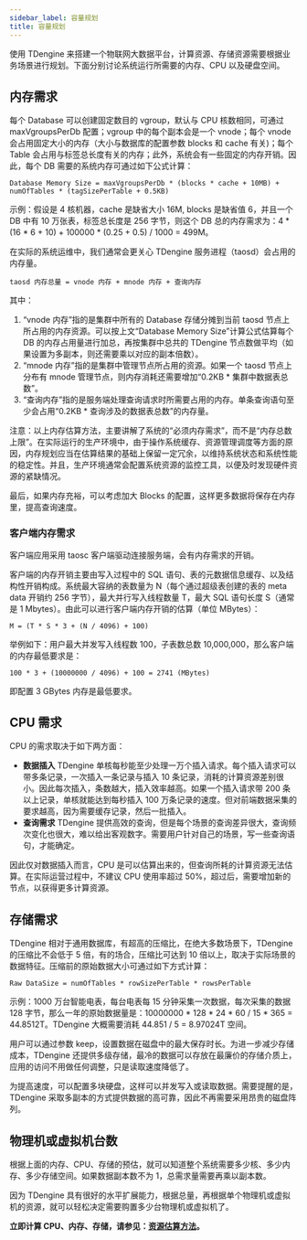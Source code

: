 ```yaml
---
sidebar_label: 容量规划
title: 容量规划
---
```


使用 TDengine 来搭建一个物联网大数据平台，计算资源、存储资源需要根据业务场景进行规划。下面分别讨论系统运行所需要的内存、CPU 以及硬盘空间。

## 内存需求

每个 Database 可以创建固定数目的 vgroup，默认与 CPU 核数相同，可通过 maxVgroupsPerDb 配置；vgroup 中的每个副本会是一个 vnode；每个 vnode 会占用固定大小的内存（大小与数据库的配置参数 blocks 和 cache 有关)；每个 Table 会占用与标签总长度有关的内存；此外，系统会有一些固定的内存开销。因此，每个 DB 需要的系统内存可通过如下公式计算：

```
Database Memory Size = maxVgroupsPerDb * (blocks * cache + 10MB) + numOfTables * (tagSizePerTable + 0.5KB)
```

示例：假设是 4 核机器，cache 是缺省大小 16M, blocks 是缺省值 6，并且一个 DB 中有 10 万张表，标签总长度是 256 字节，则这个 DB 总的内存需求为：4 \* (16 \* 6 + 10) + 100000 \* (0.25 + 0.5) / 1000 = 499M。

在实际的系统运维中，我们通常会更关心 TDengine 服务进程（taosd）会占用的内存量。

```
taosd 内存总量 = vnode 内存 + mnode 内存 + 查询内存
```

其中：

1. “vnode 内存”指的是集群中所有的 Database 存储分摊到当前 taosd 节点上所占用的内存资源。可以按上文“Database Memory Size”计算公式估算每个 DB 的内存占用量进行加总，再按集群中总共的 TDengine 节点数做平均（如果设置为多副本，则还需要乘以对应的副本倍数）。
2. “mnode 内存”指的是集群中管理节点所占用的资源。如果一个 taosd 节点上分布有 mnode 管理节点，则内存消耗还需要增加“0.2KB \* 集群中数据表总数”。
3. “查询内存”指的是服务端处理查询请求时所需要占用的内存。单条查询语句至少会占用“0.2KB \* 查询涉及的数据表总数”的内存量。

注意：以上内存估算方法，主要讲解了系统的“必须内存需求”，而不是“内存总数上限”。在实际运行的生产环境中，由于操作系统缓存、资源管理调度等方面的原因，内存规划应当在估算结果的基础上保留一定冗余，以维持系统状态和系统性能的稳定性。并且，生产环境通常会配置系统资源的监控工具，以便及时发现硬件资源的紧缺情况。

最后，如果内存充裕，可以考虑加大 Blocks 的配置，这样更多数据将保存在内存里，提高查询速度。

### 客户端内存需求

客户端应用采用 taosc 客户端驱动连接服务端，会有内存需求的开销。

客户端的内存开销主要由写入过程中的 SQL 语句、表的元数据信息缓存、以及结构性开销构成。系统最大容纳的表数量为 N（每个通过超级表创建的表的 meta data 开销约 256 字节），最大并行写入线程数量 T，最大 SQL 语句长度 S（通常是 1 Mbytes）。由此可以进行客户端内存开销的估算（单位 MBytes）：

```
M = (T * S * 3 + (N / 4096) + 100)
```

举例如下：用户最大并发写入线程数 100，子表数总数 10,000,000，那么客户端的内存最低要求是：

```
100 * 3 + (10000000 / 4096) + 100 = 2741 (MBytes)
```

即配置 3 GBytes 内存是最低要求。

## CPU 需求

CPU 的需求取决于如下两方面：

- **数据插入** TDengine 单核每秒能至少处理一万个插入请求。每个插入请求可以带多条记录，一次插入一条记录与插入 10 条记录，消耗的计算资源差别很小。因此每次插入，条数越大，插入效率越高。如果一个插入请求带 200 条以上记录，单核就能达到每秒插入 100 万条记录的速度。但对前端数据采集的要求越高，因为需要缓存记录，然后一批插入。
- **查询需求** TDengine 提供高效的查询，但是每个场景的查询差异很大，查询频次变化也很大，难以给出客观数字。需要用户针对自己的场景，写一些查询语句，才能确定。

因此仅对数据插入而言，CPU 是可以估算出来的，但查询所耗的计算资源无法估算。在实际运营过程中，不建议 CPU 使用率超过 50%，超过后，需要增加新的节点，以获得更多计算资源。

## 存储需求

TDengine 相对于通用数据库，有超高的压缩比，在绝大多数场景下，TDengine 的压缩比不会低于 5 倍，有的场合，压缩比可达到 10 倍以上，取决于实际场景的数据特征。压缩前的原始数据大小可通过如下方式计算：

```
Raw DataSize = numOfTables * rowSizePerTable * rowsPerTable
```

示例：1000 万台智能电表，每台电表每 15 分钟采集一次数据，每次采集的数据 128 字节，那么一年的原始数据量是：10000000 \* 128 \* 24 \* 60 / 15 \* 365 = 44.8512T。TDengine 大概需要消耗 44.851 / 5 = 8.97024T 空间。

用户可以通过参数 keep，设置数据在磁盘中的最大保存时长。为进一步减少存储成本，TDengine 还提供多级存储，最冷的数据可以存放在最廉价的存储介质上，应用的访问不用做任何调整，只是读取速度降低了。

为提高速度，可以配置多块硬盘，这样可以并发写入或读取数据。需要提醒的是，TDengine 采取多副本的方式提供数据的高可靠，因此不再需要采用昂贵的磁盘阵列。

## 物理机或虚拟机台数

根据上面的内存、CPU、存储的预估，就可以知道整个系统需要多少核、多少内存、多少存储空间。如果数据副本数不为 1，总需求量需要再乘以副本数。

因为 TDengine 具有很好的水平扩展能力，根据总量，再根据单个物理机或虚拟机的资源，就可以轻松决定需要购置多少台物理机或虚拟机了。

**立即计算 CPU、内存、存储，请参见：[资源估算方法](https://www.taosdata.com/config/config.html)。**